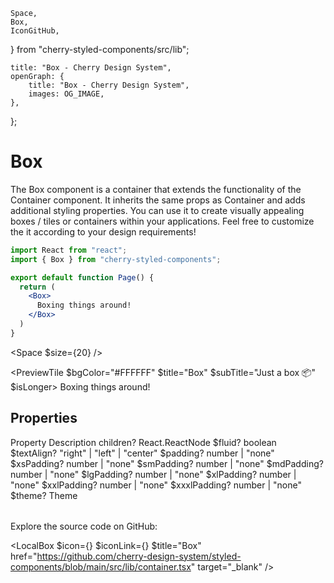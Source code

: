 	Space,
	Box,
	IconGitHub,
} from "cherry-styled-components/src/lib";

	title: "Box - Cherry Design System",
	openGraph: {
		title: "Box - Cherry Design System",
		images: OG_IMAGE,
	},
};

# Box

The Box component is a container that extends the functionality of the Container component. It inherits the same props as Container and adds additional styling properties. You can use it to create visually appealing boxes / tiles or containers within your applications. Feel free to customize the it according to your design requirements!


```jsx
import React from "react";
import { Box } from "cherry-styled-components";

export default function Page() {
  return (
    <Box>
      Boxing things around!
    </Box>
  )
}
```

<Space $size={20} />

<PreviewTile $bgColor="#FFFFFF" $title="Box" $subTitle="Just a box 📦" $isLonger>
	<Box>
		Boxing things around!
	</Box>
</PreviewTile>

## Properties

<Table>
	<TableRow>
		<TableHead>Property</TableHead>
		<TableHead>Description</TableHead>
	</TableRow>
	<TableRow>
		<TableData $code>children?</TableData>
		<TableData>React.ReactNode</TableData>
	</TableRow>
	<TableRow>
		<TableData $code>$fluid?</TableData>
		<TableData>boolean</TableData>
	</TableRow>
	<TableRow>
		<TableData $code>$textAlign?</TableData>
		<TableData>"right" | "left" | "center"</TableData>
	</TableRow>
	<TableRow>
		<TableData $code>$padding?</TableData>
		<TableData>number | "none"</TableData>
	</TableRow>
	<TableRow>
		<TableData $code>$xsPadding?</TableData>
		<TableData>number | "none"</TableData>
	</TableRow>
	<TableRow>
		<TableData $code>$smPadding?</TableData>
		<TableData>number | "none"</TableData>
	</TableRow>
	<TableRow>
		<TableData $code>$mdPadding?</TableData>
		<TableData>number | "none"</TableData>
	</TableRow>
	<TableRow>
		<TableData $code>$lgPadding?</TableData>
		<TableData>number | "none"</TableData>
	</TableRow>
	<TableRow>
		<TableData $code>$xlPadding?</TableData>
		<TableData>number | "none"</TableData>
	</TableRow>
	<TableRow>
		<TableData $code>$xxlPadding?</TableData>
		<TableData>number | "none"</TableData>
	</TableRow>
	<TableRow>
		<TableData $code>$xxxlPadding?</TableData>
		<TableData>number | "none"</TableData>
	</TableRow>
	<TableRow>
		<TableData $code>$theme?</TableData>
		<TableData>Theme</TableData>
	</TableRow>
</Table>

Explore the source code on GitHub:

<LocalBox
	$icon={<IconFile />}
	$iconLink={<IconGitHub />}
	$title="Box"
	href="https://github.com/cherry-design-system/styled-components/blob/main/src/lib/container.tsx"
	target="_blank"
/>

